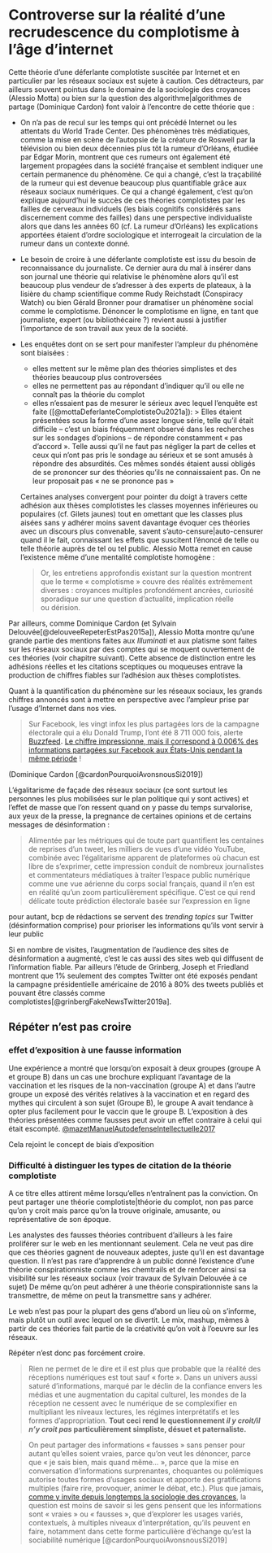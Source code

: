 # Controverse sur la réalité d'une recrudescence du complotisme à l'âge d'internet

Cette théorie d'une déferlante complotiste suscitée par Internet et en particulier par les réseaux sociaux est sujete à caution. 
Ces détracteurs, par ailleurs souvent pointus dans le domaine de la sociologie des croyances (Alessio Motta) ou bien sur la question des algorithme|algorithmes de partage (Dominique Cardon) font valoir à l'encontre de cette théorie que : 

- On n'a pas de recul sur les temps qui ont précédé Internet ou les attentats du World Trade Center. Des phénomènes très médiatiques, comme la mise en scène de l'autopsie de la créature de Roswell par la télévision ou bien deux décennies plus tôt la rumeur d'Orléans, étudiée par Edgar Morin, montrent que ces rumeurs ont également été largement propagées dans la société française et semblent indiquer une certain permanence du phénomène. Ce qui a changé, c'est la traçabilité de la rumeur qui est devenue beaucoup plus quantifiable grâce aux réseaux sociaux numériques. Ce qui a changé également, c'est qu'on explique aujourd'hui le succès de ces théories complotistes par les failles de cerveaux individuels (les biais cognitifs considérés sans discernement comme des failles) dans une perspective individualiste alors que dans les années 60 (cf. La rumeur d'Orléans) les explications apportées étaient d'ordre sociologique et interrogeait la circulation de la rumeur dans un contexte donné. 
- Le besoin de croire à une déferlante complotiste est issu du besoin de reconnaissance du journaliste. Ce dernier aura du mal à insérer dans son journal une théorie qui relativise le phénomène alors qu'il est beaucoup plus vendeur de s'adresser à des experts de plateaux, à la lisière du champ scientifique comme Rudy Reichstadt (Conspiracy Watch) ou bien Gérald Bronner pour dramatiser un phénomène social comme le complotisme. Dénoncer le complotisme en ligne, en tant que journaliste, expert (ou bibliothécaire ?) revient aussi à justifier l'importance de son travail aux yeux de la société.
- Les enquêtes dont on se sert pour manifester l'ampleur du phénomène sont biaisées : 
     * elles mettent sur le même plan des théories simplistes et des théories beaucoup plus controversées
     * elles ne permettent pas au répondant d'indiquer qu'il ou elle ne connaît pas la théorie du complot
     * elles n'essaient pas de mesurer le sérieux avec lequel l'enquête est faite  ([@mottaDeferlanteComplotisteOu2021a]): 
     > Elles étaient présentées sous la forme d’une assez longue série, telle qu’il était difficile – c’est un biais fréquemment observé dans les recherches sur les sondages d’opinions – de répondre constamment « pas d’accord ». Telle aussi qu’il ne faut pas négliger la part de celles et ceux qui n’ont pas pris le sondage au sérieux et se sont amusés à répondre des absurdités. Ces mêmes sondés étaient aussi obligés de se prononcer sur des théories qu’ils ne connaissaient pas. On ne leur proposait pas « ne se prononce pas »
        
		
	Certaines analyses convergent pour pointer du doigt à travers cette adhésion aux thèses complotistes les classes moyennes inférieures ou populaires (cf. Gilets jaunes) tout en omettant que les classes plus aisées sans y adhérer moins savent davantage évoquer ces théories avec un discours plus convenable, savent s'auto-censure|auto-censurer quand il le fait, connaissant les effets que suscitent l'énoncé de telle ou telle théorie auprès de tel ou tel public. 
	Alessio Motta remet en cause l'existence même d'une mentalité complotiste homogène : 
	
	>Or, les entretiens approfondis existant sur la question montrent que le terme « complotisme » couvre des réalités extrêmement diverses : croyances multiples profondément ancrées, curiosité sporadique sur une question d’actualité, implication réelle ou dérision.

Par ailleurs, comme Dominique Cardon (et Sylvain Delouvée[@delouveeRepeterEstPas2015a]), Alessio Motta montre qu'une grande partie des mentions faites aux *Illuminati* et aux platisme sont faites sur les réseaux sociaux par des comptes qui se moquent ouvertement de ces théories (voir chapitre suivant). Cette absence de distinction entre les adhésions réelles et les citations sceptiques ou moqueuses entrave la production de chiffres fiables sur l'adhésion aux thèses complotistes.

Quant à la quantification du phénomène sur les réseaux sociaux, les grands chiffres annoncés sont à mettre en perspective avec l'ampleur prise par l'usage d'Internet dans nos vies. 

>Sur Facebook, les vingt infox les plus partagées lors de la campagne électorale qui a élu Donald Trump, l’ont été 8 711 000 fois, alerte [Buzzfeed](https://www.buzzfeednews.com/article/craigsilverman/viral-fake-election-news-outperformed-real-news-on-facebook)**.** [Le chiffre impressionne, mais il correspond à 0.006% des informations partagées sur Facebook aux États-Unis pendant la même période](https://www.cjr.org/analysis/fake-news-media-election-trump.php) !

(Dominique Cardon [@cardonPourquoiAvonsnousSi2019])

L'égalitarisme de façade des réseaux sociaux (ce sont surtout les personnes les plus mobilisées sur le plan politique qui y sont actives) et l'effet de masse que l'on ressent quand on y passe du temps survalorise, aux yeux de la presse, la pregnance de certaines opinions et de certains messages de désinformation : 

>Alimentée par les métriques qui de toute part quantifient les centaines de reprises d’un tweet, les milliers de vues d’une vidéo YouTube, combinée avec l’égalitarisme apparent de plateformes où chacun est libre de s’exprimer, cette impression conduit de nombreux journalistes et commentateurs médiatiques à traiter l’espace public numérique comme une vue aérienne du corps social français, quand il n’en est en réalité qu’un zoom particulièrement spécifique. C’est ce qui rend délicate toute prédiction électorale basée sur l’expression en ligne 

pour autant, bcp de rédactions se servent des *trending topics* sur Twitter (désinformation comprise) pour prioriser les informations qu'ils vont servir à leur public

Si en nombre de visites, l'augmentation de l'audience des sites de désinformation a augmenté, c'est le cas aussi des sites web qui diffusent de l'information fiable. Par ailleurs l'étude de Grinberg, Joseph et Friedland montrent que 1% seulement des comptes Twitter ont été exposés pendant la campagne présidentielle américaine de 2016 à 80% des tweets publiés et pouvant être classés comme complotistes[@grinbergFakeNewsTwitter2019a].  

## Répéter n'est pas croire


### effet d'exposition à une fausse information

Une expérience a montré que lorsqu'on exposait à deux groupes (groupe A et groupe B) dans un cas une brochure expliquant l'avantage de la vaccination et les risques de la non-vaccination (groupe A) et dans l'autre groupe un exposé des vérités relatives à la vaccination et en regard des mythes qui circulent à son sujet (Groupe B), le groupe A avait tendance à opter plus facilement pour le vaccin que le groupe B. L'exposition à des théories présentées comme fausses peut avoir un effet contraire à celui qui était escompté. [@mazetManuelAutodefenseIntellectuelle2017](p194)

Cela rejoint le concept de biais d'exposition


### Difficulté à distinguer les types de citation de la théorie complotiste

A ce titre elles attirent même lorsqu'elles n'entraînent pas la conviction. On peut partager une théorie complotiste|théorie du complot, non pas parce qu'on y croit mais parce qu'on la trouve originale, amusante, ou représentative de son époque. 

Les analystes des fausses théories contribuent d'ailleurs à les faire proliférer sur le web en les mentionnant seulement. Cela ne veut pas dire que ces théories gagnent de nouveaux adeptes, juste qu'il en est davantage question. Il n'est pas rare d'apprendre à un public donné l'existence d'une théorie conspirationniste comme les chemtrails et de renforcer ainsi sa visibilité sur les réseaux sociaux (voir travaux de Sylvain Delouvée à ce sujet) De même qu'on peut adhérer à une théorie conspirationniste sans la transmettre, de même on peut la transmettre sans y adhérer. 

Le web n'est pas pour la plupart des gens d'abord un lieu où on s'informe, mais plutôt un outil avec lequel on se divertit. Le mix, mashup, mèmes à partir de ces théories fait partie de la créativité qu'on voit à l'oeuvre sur les réseaux. 

Répéter n'est donc pas forcément croire. 

>Rien ne permet de le dire et il est plus que probable que la réalité des réceptions numériques est tout sauf « forte ». Dans un univers aussi saturé d’informations, marqué par le déclin de la confiance envers les médias et une augmentation du capital culturel, les mondes de la réception ne cessent avec le numérique de se complexifier en multipliant les niveaux lectures, les régimes interprétatifs et les formes d’appropriation. **Tout ceci rend le questionnement _il y croit/il n’y croit pas_ particulièrement simpliste, désuet et paternaliste.**

>On peut partager des informations « fausses » sans penser pour autant qu’elles soient vraies, parce qu’on veut les dénoncer, parce que « je sais bien, mais quand même… », parce que la mise en conversation d’informations surprenantes, choquantes ou polémiques autorise toutes formes d’usages sociaux et apporte des gratifications multiples (faire rire, provoquer, animer le débat, etc.). Plus que jamais**,** [comme y invite depuis longtemps la sociologie des croyances](https://www.editionstextuel.com/livre/le-vertige-des-faits-alternatifs), la question est moins de savoir si les gens pensent que les informations sont « vraies » ou « fausses », que d’explorer les usages variés, contextuels, à multiples niveaux d’interprétation, qu’ils peuvent en faire, notamment dans cette forme particulière d’échange qu’est la sociabilité numérique [@cardonPourquoiAvonsnousSi2019]